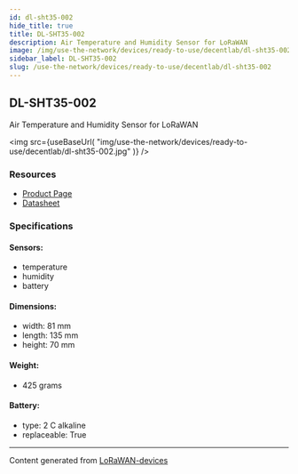```yaml
---
id: dl-sht35-002
hide_title: true
title: DL-SHT35-002
description: Air Temperature and Humidity Sensor for LoRaWAN
image: /img/use-the-network/devices/ready-to-use/decentlab/dl-sht35-002.jpg
sidebar_label: DL-SHT35-002
slug: /use-the-network/devices/ready-to-use/decentlab/dl-sht35-002
---
```



## DL-SHT35-002

Air Temperature and Humidity Sensor for LoRaWAN

<img
src={useBaseUrl(
"img/use-the-network/devices/ready-to-use/decentlab/dl-sht35-002.jpg"
)}
/>

### Resources

- [Product Page](https://www.decentlab.com/products/air-temperature-and-humidity-sensor-for-lorawan)
- [Datasheet](https://cdn.decentlab.com/download/datasheets/Decentlab-DL-SHT35-datasheet.pdf)

### Specifications

#### Sensors:
- temperature
- humidity
- battery
#### Dimensions:
- width: 81 mm
- length: 135 mm
- height: 70 mm
#### Weight: 
- 425 grams
#### Battery: 
- type: 2 C alkaline
- replaceable: True



---
Content generated from [LoRaWAN-devices](https://github.com/TheThingsNetwork/lorawan-devices)